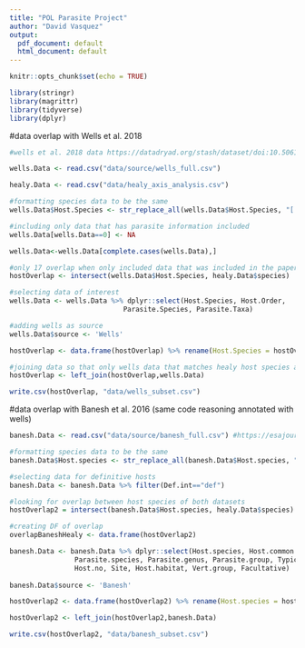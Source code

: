 ```yaml
---
title: "POL Parasite Project"
author: "David Vasquez"
output:
  pdf_document: default
  html_document: default
---
```


```r
knitr::opts_chunk$set(echo = TRUE)
```


```r
library(stringr)
library(magrittr)
library(tidyverse)
library(dplyr)
```

#data overlap with Wells et al. 2018
```r
#wells et al. 2018 data https://datadryad.org/stash/dataset/doi:10.5061/dryad.18j6s77

wells.Data <- read.csv("data/source/wells_full.csv")

healy.Data <- read.csv("data/healy_axis_analysis.csv")

#formatting species data to be the same
wells.Data$Host.Species <- str_replace_all(wells.Data$Host.Species, "[ ]", "_")

#including only data that has parasite information included
wells.Data[wells.Data==0] <- NA

wells.Data<-wells.Data[complete.cases(wells.Data),]

#only 17 overlap when only included data that was included in the paper
hostOverlap <- intersect(wells.Data$Host.Species, healy.Data$species)

#selecting data of interest
wells.Data <- wells.Data %>% dplyr::select(Host.Species, Host.Order, 
                            Parasite.Species, Parasite.Taxa)

#adding wells as source
wells.Data$source <- 'Wells'

hostOverlap <- data.frame(hostOverlap) %>% rename(Host.Species = hostOverlap) 

#joining data so that only wells data that matches healy host species are selected
hostOverlap <- left_join(hostOverlap,wells.Data)

write.csv(hostOverlap, "data/wells_subset.csv")
```


#data overlap with Banesh et al. 2016 (same code reasoning annotated with wells)
```r
banesh.Data <- read.csv("data/source/banesh_full.csv") #https://esajournals.onlinelibrary.wiley.com/doi/full/10.1002/ecy.1680#support-information-section

#formatting species data to be the same
banesh.Data$Host.species <- str_replace_all(banesh.Data$Host.species, "[ ]", "_")

#selecting data for definitive hosts
banesh.Data <- banesh.Data %>% filter(Def.int=="def")

#looking for overlap between host species of both datasets
hostOverlap2 = intersect(banesh.Data$Host.species, healy.Data$species)

#creating DF of overlap
overlapBaneshHealy <- data.frame(hostOverlap2)

banesh.Data <- banesh.Data %>% dplyr::select(Host.species, Host.common.name, 
                Parasite.species, Parasite.genus, Parasite.group, Typical.host, 
                Host.no, Site, Host.habitat, Vert.group, Facultative)
 
banesh.Data$source <- 'Banesh'

hostOverlap2 <- data.frame(hostOverlap2) %>% rename(Host.species = hostOverlap2) 

hostOverlap2 <- left_join(hostOverlap2,banesh.Data)

write.csv(hostOverlap2, "data/banesh_subset.csv")

```

